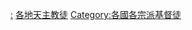 {{Categories by country|nocat}}

[[Category:各国天主教|:]]
[[Category:各地天主教徒|]]
[[Category:各國各宗派基督徒|Category:各國各宗派基督徒]]